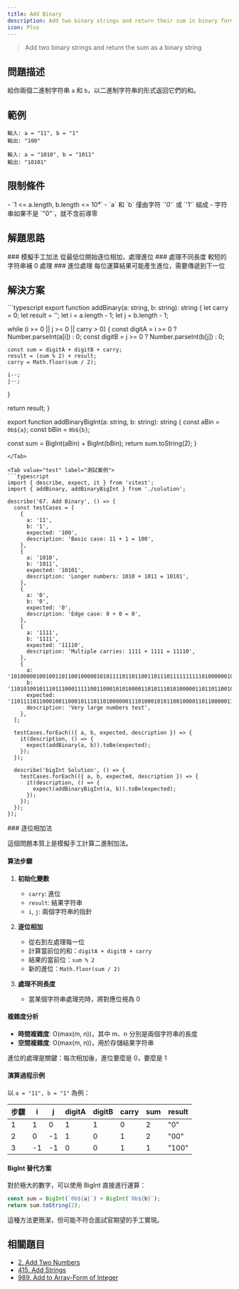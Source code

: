 ```yaml
---
title: Add Binary
description: Add two binary strings and return their sum in binary format
icon: Plus
---
```



> Add two binary strings and return the sum as a binary string

## 問題描述

給你兩個二進制字符串 `a` 和 `b`，以二進制字符串的形式返回它們的和。

## 範例

```
輸入: a = "11", b = "1"
輸出: "100"

輸入: a = "1010", b = "1011"
輸出: "10101"
```

## 限制條件

<Callout type="info">
- `1 <= a.length, b.length <= 10⁴`
- `a` 和 `b` 僅由字符 `'0'` 或 `'1'` 組成
- 字符串如果不是 `"0"`，就不含前導零
</Callout>

## 解題思路

<Steps>

<Step>
### 模擬手工加法
從最低位開始逐位相加，處理進位
</Step>

<Step>
### 處理不同長度
較短的字符串補 0 處理
</Step>

<Step>
### 進位處理
每位運算結果可能產生進位，需要傳遞到下一位
</Step>

</Steps>

## 解決方案

<Tabs>
<Tab value="solution" label="TypeScript 解答">
```typescript
export function addBinary(a: string, b: string): string {
  let carry = 0;
  let result = '';
  let i = a.length - 1;
  let j = b.length - 1;

  while (i >= 0 || j >= 0 || carry > 0) {
    const digitA = i >= 0 ? Number.parseInt(a[i]) : 0;
    const digitB = j >= 0 ? Number.parseInt(b[j]) : 0;

    const sum = digitA + digitB + carry;
    result = (sum % 2) + result;
    carry = Math.floor(sum / 2);

    i--;
    j--;
  }

  return result;
}

export function addBinaryBigInt(a: string, b: string): string {
  const aBin = `0b${a}`;
  const bBin = `0b${b}`;

  const sum = BigInt(aBin) + BigInt(bBin);
  return sum.toString(2);
}
```
</Tab>

<Tab value="test" label="測試案例">
```typescript
import { describe, expect, it } from 'vitest';
import { addBinary, addBinaryBigInt } from './solution';

describe('67. Add Binary', () => {
  const testCases = [
    {
      a: '11',
      b: '1',
      expected: '100',
      description: 'Basic case: 11 + 1 = 100',
    },
    {
      a: '1010',
      b: '1011',
      expected: '10101',
      description: 'Longer numbers: 1010 + 1011 = 10101',
    },
    {
      a: '0',
      b: '0',
      expected: '0',
      description: 'Edge case: 0 + 0 = 0',
    },
    {
      a: '1111',
      b: '1111',
      expected: '11110',
      description: 'Multiple carries: 1111 + 1111 = 11110',
    },
    {
      a: '10100000100100110110010000010101111011011001101110111111111101000000101111001110001111100001101',
      b: '110101001011101110001111100110001010100001101011101010000011011011001011101111001100000011011110011',
      expected: '110111101100010011000101110110100000011101000101011001000011011000001100011110011010010011000000000',
      description: 'Very large numbers test',
    },
  ];

  testCases.forEach(({ a, b, expected, description }) => {
    it(description, () => {
      expect(addBinary(a, b)).toBe(expected);
    });
  });

  describe('bigInt Solution', () => {
    testCases.forEach(({ a, b, expected, description }) => {
      it(description, () => {
        expect(addBinaryBigInt(a, b)).toBe(expected);
      });
    });
  });
});
```
</Tab>

<Tab value="explanation" label="演算法解析">
### 逐位相加法

這個問題本質上是模擬手工計算二進制加法。

#### 算法步驟

1. **初始化變數**
   - `carry`: 進位
   - `result`: 結果字符串
   - `i`, `j`: 兩個字符串的指針

2. **逐位相加**
   - 從右到左處理每一位
   - 計算當前位的和：`digitA + digitB + carry`
   - 結果的當前位：`sum % 2`
   - 新的進位：`Math.floor(sum / 2)`

3. **處理不同長度**
   - 當某個字符串處理完時，將對應位視為 0

#### 複雜度分析
- **時間複雜度**: O(max(m, n))，其中 m、n 分別是兩個字符串的長度
- **空間複雜度**: O(max(m, n))，用於存儲結果字符串

<Callout type="tip">
進位的處理是關鍵：每次相加後，進位要麼是 0，要麼是 1
</Callout>

#### 演算過程示例
以 `a = "11", b = "1"` 為例：

| 步驟 | i | j | digitA | digitB | carry | sum | result |
|------|---|---|--------|---------|-------|-----|--------|
| 1 | 1 | 0 | 1 | 1 | 0 | 2 | "0" |
| 2 | 0 | -1 | 1 | 0 | 1 | 2 | "00" |
| 3 | -1 | -1 | 0 | 0 | 1 | 1 | "100" |

#### BigInt 替代方案
對於極大的數字，可以使用 BigInt 直接進行運算：
```typescript
const sum = BigInt(`0b${a}`) + BigInt(`0b${b}`);
return sum.toString(2);
```

這種方法更簡潔，但可能不符合面試官期望的手工實現。
</Tab>
</Tabs>

## 相關題目

- [2. Add Two Numbers](https://leetcode.com/problems/add-two-numbers/)
- [415. Add Strings](https://leetcode.com/problems/add-strings/)
- [989. Add to Array-Form of Integer](https://leetcode.com/problems/add-to-array-form-of-integer/)